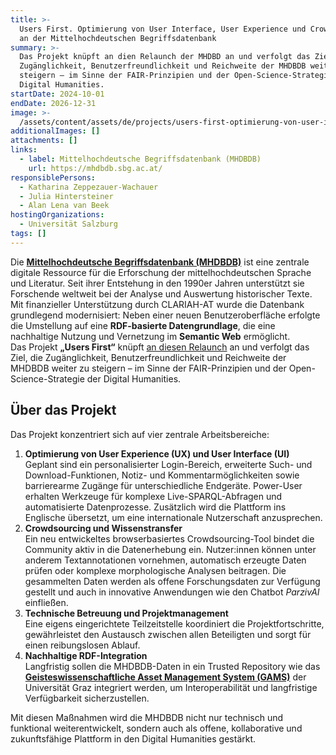 ```yaml
---
title: >-
  Users First. Optimierung von User Interface, User Experience und Crowdsourcing
  an der Mittelhochdeutschen Begriffsdatenbank
summary: >-
  Das Projekt knüpft an dien Relaunch der MHDBD an und verfolgt das Ziel, die
  Zugänglichkeit, Benutzerfreundlichkeit und Reichweite der MHDBDB weiter zu
  steigern – im Sinne der FAIR-Prinzipien und der Open-Science-Strategie der
  Digital Humanities.
startDate: 2024-10-01
endDate: 2026-12-31
image: >-
  /assets/content/assets/de/projects/users-first-optimierung-von-user-interface-user-experience-und-crowdsourcing-an-der-mittelhochdeutschen-begriffsdatenbank/image.png
additionalImages: []
attachments: []
links:
  - label: Mittelhochdeutsche Begriffsdatenbank (MHDBDB)
    url: https://mhdbdb.sbg.ac.at/
responsiblePersons:
  - Katharina Zeppezauer-Wachauer
  - Julia Hintersteiner
  - Alan Lena van Beek
hostingOrganizations:
  - Universität Salzburg
tags: []
---
```

Die [**Mittelhochdeutsche Begriffsdatenbank (MHDBDB)**](https://mhdbdb.sbg.ac.at/) ist eine zentrale digitale Ressource für die Erforschung der mittelhochdeutschen Sprache und Literatur. Seit ihrer Entstehung in den 1990er Jahren unterstützt sie Forschende weltweit bei der Analyse und Auswertung historischer Texte. Mit finanzieller Unterstützung durch CLARIAH-AT wurde die Datenbank grundlegend modernisiert: Neben einer neuen Benutzeroberfläche erfolgte die Umstellung auf eine **RDF-basierte Datengrundlage**, die eine nachhaltige Nutzung und Vernetzung im **Semantic Web** ermöglicht.\
Das Projekt **„Users First“** knüpft [an diesen Relaunch](projects/digital-sustainability-relaunch-mhdbdb/) an und verfolgt das Ziel, die Zugänglichkeit, Benutzerfreundlichkeit und Reichweite der MHDBDB weiter zu steigern – im Sinne der FAIR-Prinzipien und der Open-Science-Strategie der Digital Humanities.

## Über das Projekt

Das Projekt konzentriert sich auf vier zentrale Arbeitsbereiche:

1. **Optimierung von User Experience (UX) und User Interface (UI)**\
   Geplant sind ein personalisierter Login-Bereich, erweiterte Such- und Download-Funktionen, Notiz- und Kommentarmöglichkeiten sowie barrierearme Zugänge für unterschiedliche Endgeräte. Power-User erhalten Werkzeuge für komplexe Live-SPARQL-Abfragen und automatisierte Datenprozesse. Zusätzlich wird die Plattform ins Englische übersetzt, um eine internationale Nutzerschaft anzusprechen.
2. **Crowdsourcing und Wissenstransfer**\
   Ein neu entwickeltes browserbasiertes Crowdsourcing-Tool bindet die Community aktiv in die Datenerhebung ein. Nutzer:innen können unter anderem Textannotationen vornehmen, automatisch erzeugte Daten prüfen oder komplexe morphologische Analysen beitragen. Die gesammelten Daten werden als offene Forschungsdaten zur Verfügung gestellt und auch in innovative Anwendungen wie den Chatbot *ParzivAI* einfließen.
3. **Technische Betreuung und Projektmanagement**\
   Eine eigens eingerichtete Teilzeitstelle koordiniert die Projektfortschritte, gewährleistet den Austausch zwischen allen Beteiligten und sorgt für einen reibungslosen Ablauf.
4. **Nachhaltige RDF-Integration**\
   Langfristig sollen die MHDBDB-Daten in ein Trusted Repository wie das [**Geisteswissenschaftliche Asset Management System (GAMS)**](https://gams.uni-graz.at/) der Universität Graz integriert werden, um Interoperabilität und langfristige Verfügbarkeit sicherzustellen.

Mit diesen Maßnahmen wird die MHDBDB nicht nur technisch und funktional weiterentwickelt, sondern auch als offene, kollaborative und zukunftsfähige Plattform in den Digital Humanities gestärkt.
